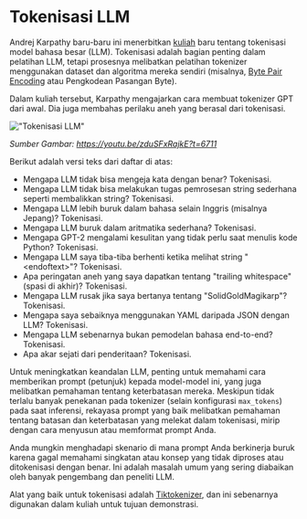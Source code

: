 
# Tokenisasi LLM

Andrej Karpathy baru-baru ini menerbitkan [kuliah](https://youtu.be/zduSFxRajkE?si=Hq_93DBE72SQt73V) baru tentang tokenisasi model bahasa besar (LLM). Tokenisasi adalah bagian penting dalam pelatihan LLM, tetapi prosesnya melibatkan pelatihan tokenizer menggunakan dataset dan algoritma mereka sendiri (misalnya, [Byte Pair Encoding](https://en.wikipedia.org/wiki/Byte_pair_encoding) atau Pengkodean Pasangan Byte).

Dalam kuliah tersebut, Karpathy mengajarkan cara membuat tokenizer GPT dari awal. Dia juga membahas perilaku aneh yang berasal dari tokenisasi.

!["Tokenisasi LLM"](../../img/research/tokenization.png)

*Sumber Gambar: https://youtu.be/zduSFxRajkE?t=6711*

Berikut adalah versi teks dari daftar di atas:

- Mengapa LLM tidak bisa mengeja kata dengan benar? Tokenisasi.
- Mengapa LLM tidak bisa melakukan tugas pemrosesan string sederhana seperti membalikkan string? Tokenisasi.
- Mengapa LLM lebih buruk dalam bahasa selain Inggris (misalnya Jepang)? Tokenisasi.
- Mengapa LLM buruk dalam aritmatika sederhana? Tokenisasi.
- Mengapa GPT-2 mengalami kesulitan yang tidak perlu saat menulis kode Python? Tokenisasi.
- Mengapa LLM saya tiba-tiba berhenti ketika melihat string "\<endoftext\>"? Tokenisasi.
- Apa peringatan aneh yang saya dapatkan tentang "trailing whitespace" (spasi di akhir)? Tokenisasi.
- Mengapa LLM rusak jika saya bertanya tentang "SolidGoldMagikarp"? Tokenisasi.
- Mengapa saya sebaiknya menggunakan YAML daripada JSON dengan LLM? Tokenisasi.
- Mengapa LLM sebenarnya bukan pemodelan bahasa end-to-end? Tokenisasi.
- Apa akar sejati dari penderitaan? Tokenisasi.

Untuk meningkatkan keandalan LLM, penting untuk memahami cara memberikan prompt (petunjuk) kepada model-model ini, yang juga melibatkan pemahaman tentang keterbatasan mereka. Meskipun tidak terlalu banyak penekanan pada tokenizer (selain konfigurasi `max_tokens`) pada saat inferensi, rekayasa prompt yang baik melibatkan pemahaman tentang batasan dan keterbatasan yang melekat dalam tokenisasi, mirip dengan cara menyusun atau memformat prompt Anda.

Anda mungkin menghadapi skenario di mana prompt Anda berkinerja buruk karena gagal memahami singkatan atau konsep yang tidak diproses atau ditokenisasi dengan benar. Ini adalah masalah umum yang sering diabaikan oleh banyak pengembang dan peneliti LLM.

Alat yang baik untuk tokenisasi adalah [Tiktokenizer](https://tiktokenizer.vercel.app/), dan ini sebenarnya digunakan dalam kuliah untuk tujuan demonstrasi.

